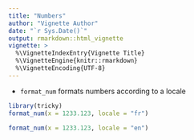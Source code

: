 ```yaml
---
title: "Numbers"
author: "Vignette Author"
date: "`r Sys.Date()`"
output: rmarkdown::html_vignette
vignette: >
  %\VignetteIndexEntry{Vignette Title}
  %\VignetteEngine{knitr::rmarkdown}
  %\VignetteEncoding{UTF-8}
---
```


* `format_num` formats numbers according to a locale

```r
library(tricky)
format_num(x = 1233.123, locale = "fr")
```

```r
format_num(x = 1233.123, locale = "en")
```

